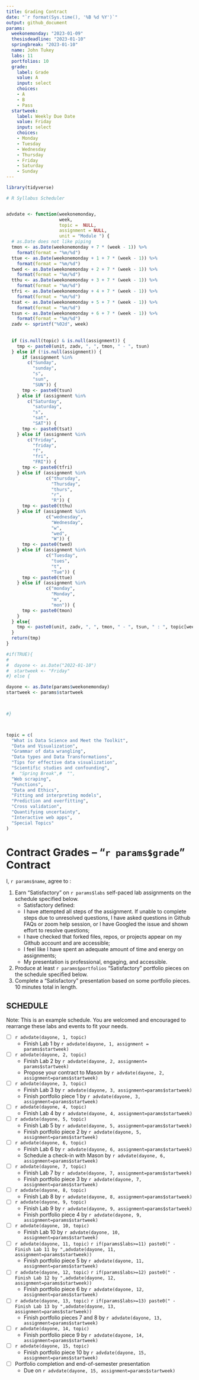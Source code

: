 ```yaml
---
title: Grading Contract
date: "`r format(Sys.time(), '%B %d %Y')`"
output: github_document
params:
  weekonemonday: "2023-01-09"
  thesisdeadline: "2023-01-10"
  springbreak: "2023-01-10"
  name: John Tukey
  labs: 11
  portfolios: 10
  grade:
    label: Grade
    value: A
    input: select
    choices:
    - A
    - B
    - Pass
  startweek:
    label: Weekly Due Date
    value: Friday
    input: select
    choices:
    - Monday
    - Tuesday
    - Wednesday
    - Thursday
    - Friday
    - Saturday
    - Sunday
---
```


```r

library(tidyverse)

# R Syllabus Scheduler


advdate <- function(weekonemonday,
                    week,
                    topic =  NULL,
                    assignment = NULL,
                    unit = "Module ") {
  # as.Date does not like piping
  tmon <- as.Date(weekonemonday + 7 * (week - 1)) %>% 
    format(format = "%m/%d")
  ttue <- as.Date(weekonemonday + 1 + 7 * (week - 1)) %>%
    format(format = "%m/%d")
  twed <- as.Date(weekonemonday + 2 + 7 * (week - 1)) %>%
    format(format = "%m/%d")
  tthu <- as.Date(weekonemonday + 3 + 7 * (week - 1)) %>%
    format(format = "%m/%d")
  tfri <- as.Date(weekonemonday + 4 + 7 * (week - 1)) %>%
    format(format = "%m/%d")
  tsat <- as.Date(weekonemonday + 5 + 7 * (week - 1)) %>%
    format(format = "%m/%d")
  tsun <- as.Date(weekonemonday + 6 + 7 * (week - 1)) %>%
    format(format = "%m/%d")
  zadv <- sprintf("%02d", week)
  
  
  if (is.null(topic) & is.null(assignment)) {
    tmp <- paste0(unit, zadv, ", ", tmon, " - ", tsun)
  } else if (!is.null(assignment)) {
      if (assignment %in%
        c("Sunday",
          "sunday",
          "s",
          "sun",
          "SUN")) {
      tmp <- paste0(tsun)
    } else if (assignment %in%
        c("Saturday",
          "saturday",
          "s",
          "sat",
          "SAT")) {
      tmp <- paste0(tsat)
    } else if (assignment %in%
        c("Friday",
          "friday",
          "f",
          "fri",
          "FRI")) {
      tmp <- paste0(tfri)
    } else if (assignment %in%
               c("thursday",
                 "Thursday",
                 "thurs",
                 "r",
                 "R")) {
      tmp <- paste0(tthu)
    } else if (assignment %in%
               c("wednesday",
                 "Wednesday",
                 "w",
                 "wed",
                 "W")) {
      tmp <- paste0(twed)
    } else if (assignment %in%
               c("Tuesday",
                 "tues",
                 "t",
                 "Tue")) {
      tmp <- paste0(ttue)
    } else if (assignment %in%
               c("monday",
                 "Monday",
                 "m",
                 "mon")) {
      tmp <- paste0(tmon)
    }
  } else{
    tmp <- paste0(unit, zadv, ", ", tmon, " - ", tsun, " : ", topic[week])
  }
  return(tmp)
}

#if(TRUE){
#  
#  dayone <- as.Date("2022-01-10")
#  startweek <- "Friday"
#} else {

dayone <- as.Date(params$weekonemonday)
startweek <- params$startweek


  
#}



topic = c(
  "What is Data Science and Meet the Toolkit",
  "Data and Visualization",
  "Grammar of data wrangling",
  "Data types and Data Transformations",
  "Tips for effective data visualization",
  "Scientific studies and confounding",
  #  "Spring Break",#  "",
  "Web scraping",
  "Functions",
  "Data and Ethics",
  "Fitting and interpreting models",
  "Prediction and overfitting",
  "Cross validation",
  "Quantifying uncertainty",
  "Interactive web apps",
  "Special Topics"
)

```

<!-- This contract is adapted from Annie Somerville's contract https://github.com/anniehsom -->



# Contract Grades – “`r params$grade`” Contract

I, `r params$name`, agree to :

1) Earn “Satisfactory” on `r params$labs` self-paced lab assignments on the schedule specified below.
	-  Satisfactory defined:
  	-  I have attempted all steps of the assignment. If unable to complete steps due to unresolved questions, I have asked questions in Github FAQs or zoom help session, or I have Googled the issue and shown effort to resolve questions;
  	-  I have checked that forked files, repos, or projects appear on my Github account and are accessible;
  	-  I feel like I have spent an adequate amount of time and energy on assignments; 
  	-  My presentation is professional, engaging, and accessible.
2) Produce at least `r params$portfolios` “Satisfactory” portfolio pieces on the schedule specified below.
3) Complete a “Satisfactory” presentation based on some portfolio pieces. 10 minutes total in length.



## SCHEDULE

Note: This is an example schedule. You are welcomed and encouraged to rearrange these labs and events to fit your needs.

- [ ] `r advdate(dayone, 1, topic)`
  - Finish Lab 1 by `r advdate(dayone, 1, assignment = params$startweek)`
- [ ] `r advdate(dayone, 2, topic)`
  - Finish Lab 2 by `r advdate(dayone, 2, assignment= params$startweek)`
  - Propose your contract to Mason by `r advdate(dayone, 2, assignment=params$startweek)`
- [ ]  `r advdate(dayone, 3, topic)`
  - Finish Lab 3  by `r advdate(dayone, 3, assignment=params$startweek)`
  - Finish portfolio piece 1 by `r advdate(dayone, 3, assignment=params$startweek)`
- [ ] `r advdate(dayone, 4, topic)`
  - Finish Lab 4  by `r advdate(dayone, 4, assignment=params$startweek)`
- [ ] `r advdate(dayone, 5, topic)`
  - Finish Lab 5  by `r advdate(dayone, 5, assignment=params$startweek)`
  - Finish portfolio piece 2 by `r advdate(dayone, 5, assignment=params$startweek)`
- [ ] `r advdate(dayone, 6, topic)`
  - Finish Lab 6 by `r advdate(dayone, 6, assignment=params$startweek)`
  - Schedule a check-in with Mason by `r advdate(dayone, 6, assignment=params$startweek)`
- [ ] `r advdate(dayone, 7, topic)`
  - Finish Lab 7 by `r advdate(dayone, 7, assignment=params$startweek)`
  - Finish portfolio piece 3 by `r advdate(dayone, 7, assignment=params$startweek)`
- [ ] `r advdate(dayone, 8, topic)`
  - Finish Lab 8 by `r advdate(dayone, 8, assignment=params$startweek)`
- [ ] `r advdate(dayone, 9, topic)`
  - Finish Lab 9 by `r advdate(dayone, 9, assignment=params$startweek)`
  - Finish portfolio piece 4 by `r advdate(dayone, 9, assignment=params$startweek)`
- [ ] `r advdate(dayone, 10, topic)`
  - Finish Lab 10 by `r advdate(dayone, 10, assignment=params$startweek)`
- [ ] `r advdate(dayone, 11, topic)`
  `r if(params$labs>=11) paste0(" - Finish Lab 11 by ",advdate(dayone, 11, assignment=params$startweek))`
  - Finish portfolio piece 5 by `r advdate(dayone, 11, assignment=params$startweek)`
- [ ] `r advdate(dayone, 12, topic)`
  `r if(params$labs>=12) paste0(" - Finish Lab 12 by ",advdate(dayone, 12, assignment=params$startweek))`
  - Finish portfolio piece 6 by `r advdate(dayone, 12, assignment=params$startweek)`
- [ ] `r advdate(dayone, 13, topic)`
  `r if(params$labs>=13) paste0(" - Finish Lab 13 by ",advdate(dayone, 13, assignment=params$startweek))`
  - Finish portfolio pieces 7 and 8 by `r advdate(dayone, 13, assignment=params$startweek)`
- [ ] `r advdate(dayone, 14, topic)`
  - Finish portfolio piece 9 by `r advdate(dayone, 14, assignment=params$startweek)`
- [ ] `r advdate(dayone, 15, topic)`
  - Finish portfolio piece 10 by `r advdate(dayone, 15, assignment=params$startweek)`
- [ ] Portfolio completion and end-of-semester presentation
  - Due on `r advdate(dayone, 15, assignment=params$startweek)`


